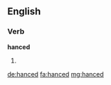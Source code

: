 ==English==

===Verb===
'''hanced'''

# {{en-past of|hance}}

[[de:hanced]]
[[fa:hanced]]
[[mg:hanced]]